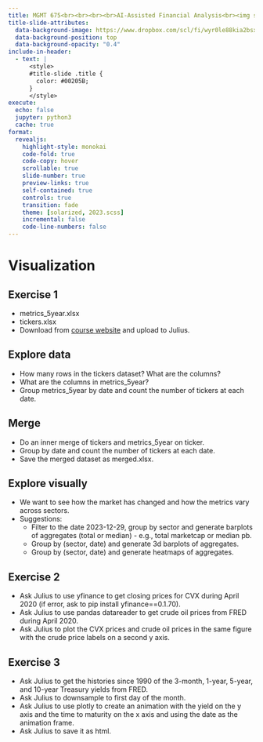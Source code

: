```yaml
---
title: MGMT 675<br><br><br><br>AI-Assisted Financial Analysis<br><img src="RiceBusiness-transparent-logo-sm.png"  height=100>
title-slide-attributes:
  data-background-image: https://www.dropbox.com/scl/fi/wyr0le88kia2bsx7kcl6l/image4.webp?rlkey=5sba6p4e3trt5q22y52rn2viw&dl=1
  data-background-position: top
  data-background-opacity: "0.4"
include-in-header:
  - text: |
      <style>
      #title-slide .title {
        color: #00205B;
      }
      </style>
execute:
  echo: false
  jupyter: python3
  cache: true
format: 
  revealjs:
    highlight-style: monokai
    code-fold: true
    code-copy: hover
    scrollable: true
    slide-number: true
    preview-links: true
    self-contained: true
    controls: true
    transition: fade
    theme: [solarized, 2023.scss]
    incremental: false
    code-line-numbers: false
---
```


# Visualization 

## Exercise 1

- metrics_5year.xlsx
- tickers.xlsx
- Download from [course website](https://mgmt675.kerryback.com/data.html) and upload to Julius.

## Explore data

- How many rows in the tickers dataset?  What are the columns?
- What are the columns in metrics_5year?
- Group metrics_5year by date and count the number of tickers at each date.

## Merge

- Do an inner merge of tickers and metrics_5year on ticker.  
- Group by date and count the number of tickers at each date.
- Save the merged dataset as merged.xlsx.

## Explore visually

- We want to see how the market has changed and how the metrics vary across sectors.
- Suggestions:
  - Filter to the date 2023-12-29, group by sector and generate barplots of aggregates (total or median) - e.g., total marketcap or median pb.
  - Group by (sector, date) and generate 3d barplots of aggregates.
  - Group by (sector, date) and generate heatmaps of aggregates.

## Exercise 2

- Ask Julius to use yfinance to get closing prices for CVX during April 2020 (if error, ask to pip install yfinance==0.1.70).
- Ask Julius to use pandas datareader to get crude oil prices from FRED during April 2020.
- Ask Julius to plot the CVX prices and crude oil prices in the same figure with the crude price labels on a second y axis.

## Exercise 3

- Ask Julius to get the histories since 1990 of the 3-month, 1-year, 5-year, and 10-year Treasury yields from FRED.
- Ask Julius to downsample to first day of the month.
- Ask Julius to use plotly to create an animation with the yield on the y axis and the time to maturity on the x axis and using the date as the animation frame.
- Ask Julius to save it as html.







